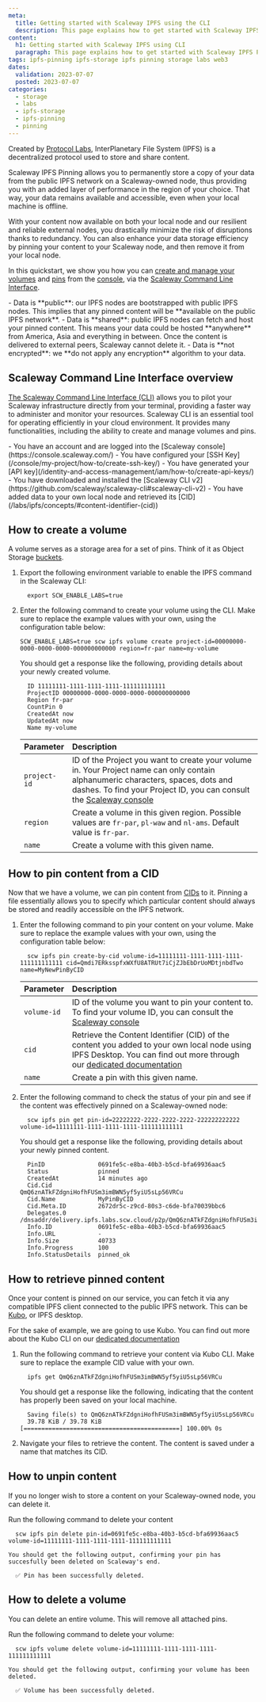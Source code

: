```yaml
---
meta:
  title: Getting started with Scaleway IPFS using the CLI
  description: This page explains how to get started with Scaleway IPFS Pinning using the CLI
content:
  h1: Getting started with Scaleway IPFS using CLI
  paragraph: This page explains how to get started with Scaleway IPFS Pinning using the CLI
tags: ipfs-pinning ipfs-storage ipfs pinning storage labs web3
dates:
  validation: 2023-07-07
  posted: 2023-07-07
categories:
  - storage
  - labs
  - ipfs-storage
  - ipfs-pinning
  - pinning
---
```


Created by [Protocol Labs](https://protocol.ai/), InterPlanetary File System (IPFS) is a decentralized protocol used to store and share content.

Scaleway IPFS Pinning allows you to permanently store a copy of your data from the public IPFS network on a Scaleway-owned node, thus providing you with an added layer of performance in the region of your choice. That way, your data remains available and accessible, even when your local machine is offline.

With your content now available on both your local node and our resilient and reliable external nodes, you drastically minimize the risk of disruptions thanks to redundancy. You can also enhance your data storage efficiency by pinning your content to your Scaleway node, and then remove it from your local node.

In this quickstart, we show you how you can [create and manage your volumes](/labs/ipfs/api-cli/volumes-operations) and [pins](/labs/ipfs/api-cli/ipfs-operations) from the [console](https://console.scaleway.com/login), via the [Scaleway Command Line Interface](https://github.com/scaleway/scaleway-cli).

<Message type="important">
  - Data is **public**: our IPFS nodes are bootstrapped with public IPFS nodes. This implies that any pinned content will be **available on the public IPFS network**.
  - Data is **shared**: public IPFS nodes can fetch and host your pinned content. This means your data could be hosted **anywhere** from America, Asia and everything in between. Once the content is delivered to external peers, Scaleway cannot delete it.
  - Data is **not encrypted**: we **do not apply any encryption** algorithm to your data.
</Message>

## Scaleway Command Line Interface overview

[The Scaleway Command Line Interface (CLI)](https://github.com/scaleway/scaleway-cli) allows you to pilot your Scaleway infrastructure directly from your terminal, providing a faster way to administer and monitor your resources. Scaleway CLI is an essential tool for operating efficiently in your cloud environment. It provides many functionalities, including the ability to create and manage volumes and pins.

<Macro id="iam-requirements" />

<Message type="requirement">
  - You have an account and are logged into the [Scaleway console](https://console.scaleway.com/)
  - You have configured your [SSH Key](/console/my-project/how-to/create-ssh-key/)
  - You have generated your [API key](/identity-and-access-management/iam/how-to/create-api-keys/)
  - You have downloaded and installed the [Scaleway CLI v2](https://github.com/scaleway/scaleway-cli#scaleway-cli-v2)
  - You have added data to your own local node and retrieved its [CID](/labs/ipfs/concepts/#content-identifier-(cid))
</Message>

## How to create a volume

A volume serves as a storage area for a set of pins. Think of it as Object Storage [buckets](/storage/object/concepts/#bucket).

1. Export the following environment variable to enable the IPFS command in the Scaleway CLI: 

    ```
      export SCW_ENABLE_LABS=true
    ```

2. Enter the following command to create your volume using the CLI. Make sure to replace the example values with your own, using the configuration table below:

    ```
    SCW_ENABLE_LABS=true scw ipfs volume create project-id=00000000-0000-0000-0000-000000000000 region=fr-par name=my-volume 
    ```

    You should get a response like the following, providing details about your newly created volume.

    ```
      ID 11111111-1111-1111-1111-111111111111
      ProjectID 00000000-0000-0000-0000-000000000000
      Region fr-par
      CountPin 0
      CreatedAt now
      UpdatedAt now
      Name my-volume
    ```

    | Parameter    | Description                                                                                                                                                                                                                               |
    | :----------- | :---------------------------------------------------------------------------------------------------------------------------------------------------------------------------------------------------------------------------------------- |
    | `project-id` | ID of the Project you want to create your volume in. Your Project name can only contain alphanumeric characters, spaces, dots and dashes. To find your Project ID, you can consult the [Scaleway console](https://console.scaleway.com/)  |
    | `region`     | Create a volume in this given region. Possible values are `fr-par`, `pl-waw` and `nl-ams`. Default value is `fr-par`.    
    | `name`       | Create a volume with this given name.                                                                                                                                                                                                     |

## How to pin content from a CID

Now that we have a volume, we can pin content from [CIDs](/labs/ipfs/concepts/#content-identifier-(cid)) to it. Pinning a file essentially allows you to specify which particular content should always be stored and readily accessible on the IPFS network.

1. Enter the following command to pin your content on your volume. Make sure to replace the example values with your own, using the configuration table below:

    ```
      scw ipfs pin create-by-cid volume-id=11111111-1111-1111-1111-111111111111 cid=Qmdi7ERksspfxWXfU8ATRUt7iCjZJbEbDrUoMDtjnbdTwo name=MyNewPinByCID
    ```

    | Parameter    | Description                                                                                                                                                                                                               |
    | :----------- | :------------------------------------------------------------------------------------------------------------------------------------------------------------------------------------------------------------------------ |
    | `volume-id`  | ID of the volume you want to pin your content to. To find your volume ID, you can consult the [Scaleway console](https://console.scaleway.com/)                                                                           |
    | `cid`        | Retrieve the Content Identifier (CID) of the content you added to your own local node using IPFS Desktop. You can find out more through our [dedicated documentation](/labs/ipfs/reference-content/install-ipfs-desktop/) |
    | `name`       | Create a pin with this given name.                                                                                                                                                                                        |

2. Enter the following command to check the status of your pin and see if the content was effectively pinned on a Scaleway-owned node:

    ```
      scw ipfs pin get pin-id=22222222-2222-2222-2222-222222222222 volume-id=11111111-1111-1111-1111-111111111111
    ```

    You should get a response like the following, providing details about your newly pinned content.

    ```
      PinID               0691fe5c-e8ba-40b3-b5cd-bfa69936aac5
      Status              pinned
      CreatedAt           14 minutes ago
      Cid.Cid             QmQ6znATkFZdgniHofhFUSm3imBWN5yf5yiU5sLp56VRCu
      Cid.Name            MyPinByCID
      Cid.Meta.ID         2672dr5c-z9cd-80s3-c6de-bfa70039bbc6
      Delegates.0         /dnsaddr/delivery.ipfs.labs.scw.cloud/p2p/QmQ6znATkFZdgniHofhFUSm3imBWN5yf5yiU5sLp56VRCu
      Info.ID             0691fe5c-e8ba-40b3-b5cd-bfa69936aac5
      Info.URL            -
      Info.Size           40733
      Info.Progress       100
      Info.StatusDetails  pinned_ok
    ```

## How to retrieve pinned content

Once your content is pinned on our service, you can fetch it via any compatible IPFS client connected to the public IPFS network. This can be [Kubo](https://docs.ipfs.tech/install/command-line/), or IPFS desktop.

For the sake of example, we are going to use Kubo. You can find out more about the Kubo CLI on our [dedicated documentation](/labs/ipfs/api-cli/ipfs-cli/)

1. Run the following command to retrieve your content via Kubo CLI. Make sure to replace the example CID value with your own.

    ```
      ipfs get QmQ6znATkFZdgniHofhFUSm3imBWN5yf5yiU5sLp56VRCu
    ```

    You should get a response like the following, indicating that the content has properly been saved on your local machine.

    ```
      Saving file(s) to QmQ6znATkFZdgniHofhFUSm3imBWN5yf5yiU5sLp56VRCu
      39.78 KiB / 39.78 KiB [============================================] 100.00% 0s
    ```

2. Navigate your files to retrieve the content. The content is saved under a name that matches its CID.

## How to unpin content

If you no longer wish to store a content on your Scaleway-owned node, you can delete it.

Run the following command to delete your content

  ```
    scw ipfs pin delete pin-id=0691fe5c-e8ba-40b3-b5cd-bfa69936aac5 volume-id=11111111-1111-1111-1111-111111111111
  ```

    You should get the following output, confirming your pin has succesfully been deleted on Scaleway's end.

  ```
    ✅ Pin has been successfully deleted.
  ```

## How to delete a volume

You can delete an entire volume. This will remove all attached pins.

Run the following command to delete your volume:

  ```
    scw ipfs volume delete volume-id=11111111-1111-1111-1111-111111111111
  ```

    You should get the following output, confirming your volume has been deleted.

  ```
    ✅ Volume has been successfully deleted.
  ```
